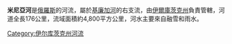 '''米尼亞河'''是[[俄羅斯|俄羅斯]]的河流，屬於[[基廉加河|基廉加河]]的右支流，由[[伊爾庫茨克州|伊爾庫茨克州]]負責管轄，河道全長176公里，流域面積約4,800平方公里，河水主要來自融雪和雨水。

{{Russia-geo-stub}}

[[Category:伊尔库茨克州河流|Category:伊尔库茨克州河流]]